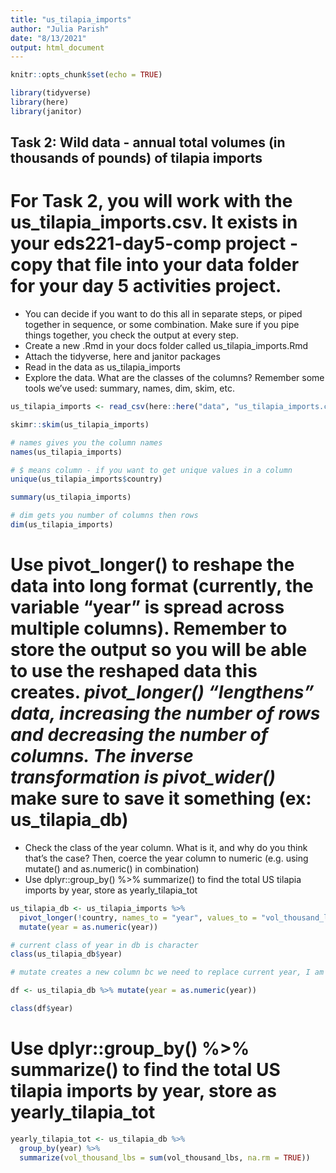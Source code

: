 ```yaml
---
title: "us_tilapia_imports"
author: "Julia Parish"
date: "8/13/2021"
output: html_document
---
```


```r
knitr::opts_chunk$set(echo = TRUE)

library(tidyverse)
library(here)
library(janitor)

```

## **Task 2: Wild data** - annual total volumes (in thousands of pounds) of tilapia imports 
# For Task 2, you will work with the us_tilapia_imports.csv. It exists in your eds221-day5-comp project - copy that file into your data folder for your day 5 activities project. 
- You can decide if you want to do this all in separate steps, or piped together in sequence, or some combination. Make sure if you pipe things together, you check the output at every step.
- Create a new .Rmd in your docs folder called us_tilapia_imports.Rmd
- Attach the tidyverse, here and janitor packages
- Read in the data as us_tilapia_imports
- Explore the data. What are the classes of the columns? Remember some tools we’ve used: summary, names, dim, skim, etc.

```r
us_tilapia_imports <- read_csv(here::here("data", "us_tilapia_imports.csv" ))

skimr::skim(us_tilapia_imports)

# names gives you the column names
names(us_tilapia_imports)

# $ means column - if you want to get unique values in a column
unique(us_tilapia_imports$country)

summary(us_tilapia_imports)

# dim gets you number of columns then rows
dim(us_tilapia_imports)

```
# Use pivot_longer() to reshape the data into long format (currently, the variable “year” is spread across multiple columns). Remember to store the output so you will be able to use the reshaped data this creates. *pivot_longer() "lengthens" data, increasing the number of rows and decreasing the number of columns. The inverse transformation is pivot_wider()* **make sure to save it something (ex: us_tilapia_db)**
- Check the class of the year column. What is it, and why do you think that’s the case? Then, coerce the year column to numeric (e.g. using mutate() and as.numeric() in combination)
- Use dplyr::group_by() %>% summarize() to find the total US tilapia imports by year, store as yearly_tilapia_tot


```r
us_tilapia_db <- us_tilapia_imports %>% 
  pivot_longer(!country, names_to = "year", values_to = "vol_thousand_lbs") %>% 
  mutate(year = as.numeric(year))

# current class of year in db is character
class(us_tilapia_db$year)

# mutate creates a new column bc we need to replace current year, I am making a new column called year. Once you check using a default 'df' then copy and paste into us_tilapia_db

df <- us_tilapia_db %>% mutate(year = as.numeric(year))

class(df$year)
```
# Use dplyr::group_by() %>% summarize() to find the total US tilapia imports by year, store as yearly_tilapia_tot

```r
yearly_tilapia_tot <- us_tilapia_db %>% 
  group_by(year) %>% 
  summarize(vol_thousand_lbs = sum(vol_thousand_lbs, na.rm = TRUE))

```

